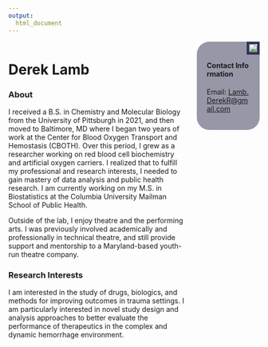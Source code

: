 ```yaml
---
output:
  html_document
---
```

:::: {style="display: flex;"}

::: {.column width="70%"}
# Derek Lamb


### About
I received a B.S. in Chemistry and Molecular Biology from the University of Pittsburgh in 2021, and then moved to Baltimore, MD where I began two years of work at the Center for Blood Oxygen Transport and Hemostasis (CBOTH). Over this period, I grew as a researcher working on red blood cell biochemistry and artificial oxygen carriers. I realized that to fulfill my professional and research interests, I needed to gain mastery of data analysis and public health research. I am currently working on my M.S. in Biostatistics at the Columbia University Mailman School of Public Health.

Outside of the lab, I enjoy theatre and the performing arts. I was previously involved academically and professionally in technical theatre, and still provide support and mentorship to a Maryland-based youth-run theatre company.


### Research Interests
I am interested in the study of drugs, biologics, and methods for improving outcomes in trauma settings. I am particularly interested in novel study design and analysis approaches to better evaluate the performance of therapeutics in the complex and dynamic hemorrhage environment. 

:::

::: {.column width="5%"}
\
<!-- empty column for spacing reasons -->
:::

::: {.column width="25%"}

```{=html}
<img src="images/profile_picture.png", style="border: 5px solid #333355;float:right;">

```


```{=html}
<div style="border-radius: 25px;background: #33335580;padding: 20px;">
<h4 style=
word-break:break-all;"> Contact Information</h4>
<p style=
word-break:break-all;">Email: <a href="Lamb.DerekR@gmail.com">Lamb.DerekR@gmail.com</a></p>
</div>
```

:::

::::